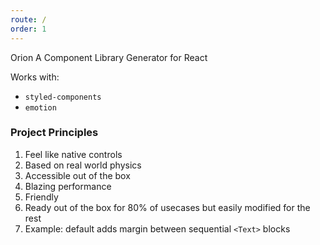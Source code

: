 ```yaml
---
route: /
order: 1
---
```


<Heading fontSize={6}>Orion</Heading>
<Heading is="h2">A Component Library Generator for React</Heading>

Works with:
- `styled-components`
- `emotion`


### Project Principles

1. Feel like native controls
2. Based on real world physics
3. Accessible out of the box
4. Blazing performance
5. Friendly
6. Ready out of the box for 80% of usecases but easily modified for the rest
  1. Example: default adds margin between sequential `<Text>` blocks
